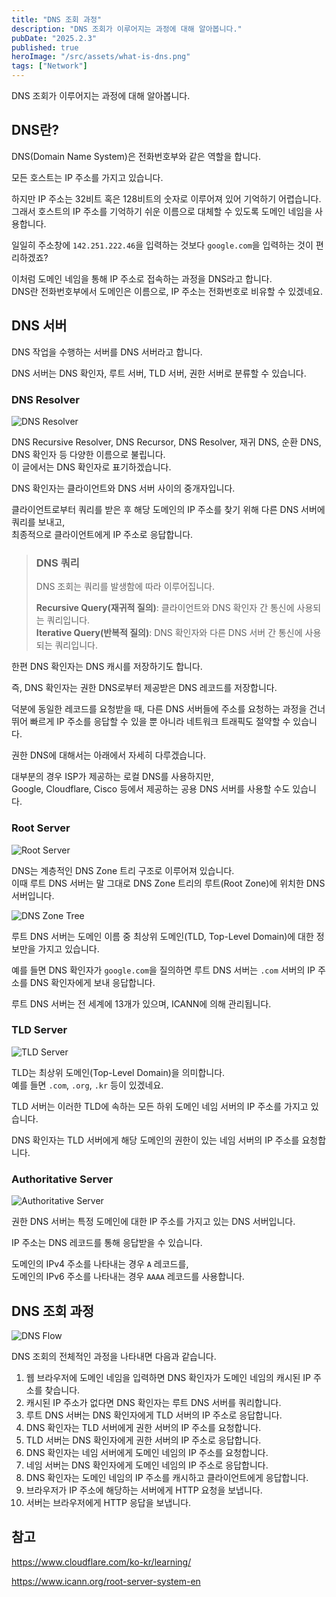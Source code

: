 ```yaml
---
title: "DNS 조회 과정"
description: "DNS 조회가 이루어지는 과정에 대해 알아봅니다."
pubDate: "2025.2.3"
published: true
heroImage: "/src/assets/what-is-dns.png"
tags: ["Network"]
---
```


DNS 조회가 이루어지는 과정에 대해 알아봅니다.

## DNS란?

DNS(Domain Name System)은 전화번호부와 같은 역할을 합니다.

모든 호스트는 IP 주소를 가지고 있습니다.

하지만 IP 주소는 32비트 혹은 128비트의 숫자로 이루어져 있어 기억하기 어렵습니다.<br/>
그래서 호스트의 IP 주소를 기억하기 쉬운 이름으로 대체할 수 있도록 도메인 네임을 사용합니다.

일일히 주소창에 `142.251.222.46`을 입력하는 것보다 `google.com`을 입력하는 것이 편리하겠죠?

이처럼 도메인 네임을 통해 IP 주소로 접속하는 과정을 DNS라고 합니다.<br/>
DNS란 전화번호부에서 도메인은 이름으로, IP 주소는 전화번호로 비유할 수 있겠네요.

## DNS 서버

DNS 작업을 수행하는 서버를 DNS 서버라고 합니다.

DNS 서버는 DNS 확인자, 루트 서버, TLD 서버, 권한 서버로 분류할 수 있습니다.

### DNS Resolver

![DNS Resolver](../../assets/dns-recursive.png)

DNS Recursive Resolver, DNS Recursor, DNS Resolver,
재귀 DNS, 순환 DNS, DNS 확인자 등 다양한 이름으로 불립니다.<br/>
이 글에서는 DNS 확인자로 표기하겠습니다.

DNS 확인자는 클라이언트와 DNS 서버 사이의 중개자입니다.

클라이언트로부터 쿼리를 받은 후 해당 도메인의 IP 주소를 찾기 위해 다른 DNS 서버에 쿼리를 보내고,<br/>
최종적으로 클라이언트에게 IP 주소로 응답합니다.

> ### DNS 쿼리
>
> DNS 조회는 쿼리를 발생함에 따라 이루어집니다.
>
> **Recursive Query(재귀적 질의)**: 클라이언트와 DNS 확인자 간 통신에 사용되는 쿼리입니다.<br/>
> **Iterative Query(반복적 질의)**: DNS 확인자와 다른 DNS 서버 간 통신에 사용되는 쿼리입니다.

한편 DNS 확인자는 DNS 캐시를 저장하기도 합니다.

즉, DNS 확인자는 권한 DNS로부터 제공받은 DNS 레코드를 저장합니다.

덕분에 동일한 레코드를 요청받을 때, 다른 DNS 서버들에 주소를 요청하는 과정을 건너뛰어 빠르게 IP 주소를 응답할 수 있을 뿐 아니라 네트워크 트래픽도 절약할 수 있습니다.

권한 DNS에 대해서는 아래에서 자세히 다루겠습니다.

대부분의 경우 ISP가 제공하는 로컬 DNS를 사용하지만,<br/>
Google, Cloudflare, Cisco 등에서 제공하는 공용 DNS 서버를 사용할 수도 있습니다.

### Root Server

![Root Server](../../assets/dns-root.png)

DNS는 계층적인 DNS Zone 트리 구조로 이루어져 있습니다.<br/>
이때 루트 DNS 서버는 말 그대로 DNS Zone 트리의 루트(Root Zone)에 위치한 DNS 서버입니다.

![DNS Zone Tree](https://www.cloudflare.com/img/learning/dns/glossary/dns-root-server/dns-root-server.png)

루트 DNS 서버는 도메인 이름 중 최상위 도메인(TLD, Top-Level Domain)에 대한 정보만을 가지고 있습니다.

예를 들면 DNS 확인자가 `google.com`을 질의하면 루트 DNS 서버는 `.com` 서버의 IP 주소를 DNS 확인자에게 보내 응답합니다.

루트 DNS 서버는 전 세계에 13개가 있으며, ICANN에 의해 관리됩니다.

### TLD Server

![TLD Server](../../assets/dns-tld.png)

TLD는 최상위 도메인(Top-Level Domain)을 의미합니다.<br/>
예를 들면 `.com`, `.org`, `.kr` 등이 있겠네요.

TLD 서버는 이러한 TLD에 속하는 모든 하위 도메인 네임 서버의 IP 주소를 가지고 있습니다.

DNS 확인자는 TLD 서버에게 해당 도메인의 권한이 있는 네임 서버의 IP 주소를 요청합니다.

### Authoritative Server

![Authoritative Server](https://cf-assets.www.cloudflare.com/slt3lc6tev37/6Cxvsc4NOvmU4pPkKbkDmP/a7588a4c8a3c187e9175a40fa1b3d548/dns_record_request_sequence_authoritative_nameserver.png)

권한 DNS 서버는 특정 도메인에 대한 IP 주소를 가지고 있는 DNS 서버입니다.

IP 주소는 DNS 레코드를 통해 응답받을 수 있습니다.

도메인의 IPv4 주소를 나타내는 경우 `A` 레코드를,<br/>
도메인의 IPv6 주소를 나타내는 경우 `AAAA` 레코드를 사용합니다.

## DNS 조회 과정

![DNS Flow](src/assets/dns-flow.png)

DNS 조회의 전체적인 과정을 나타내면 다음과 같습니다.

1. 웹 브라우저에 도메인 네임을 입력하면 DNS 확인자가 도메인 네임의 캐시된 IP 주소를 찾습니다.
2. 캐시된 IP 주소가 없다면 DNS 확인자는 루트 DNS 서버를 쿼리합니다.
3. 루트 DNS 서버는 DNS 확인자에게 TLD 서버의 IP 주소로 응답합니다.
4. DNS 확인자는 TLD 서버에게 권한 서버의 IP 주소를 요청합니다.
5. TLD 서버는 DNS 확인자에게 권한 서버의 IP 주소로 응답합니다.
6. DNS 확인자는 네임 서버에게 도메인 네임의 IP 주소를 요청합니다.
7. 네임 서버는 DNS 확인자에게 도메인 네임의 IP 주소로 응답합니다.
8. DNS 확인자는 도메인 네임의 IP 주소를 캐시하고 클라이언트에게 응답합니다.
9. 브라우저가 IP 주소에 해당하는 서버에게 HTTP 요청을 보냅니다.
10. 서버는 브라우저에게 HTTP 응답을 보냅니다.

## 참고

https://www.cloudflare.com/ko-kr/learning/

https://www.icann.org/root-server-system-en
